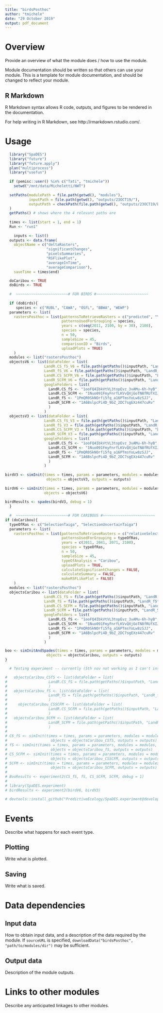 ```yaml
---
title: "birdsPosthoc"
author: "tmichele"
date: "29 October 2019"
output: pdf_document
---
```


# Overview

Provide an overview of what the module does / how to use the module.

Module documentation should be written so that others can use your module.
This is a template for module documentation, and should be changed to reflect your module.

## R Markdown

R Markdown syntax allows R code, outputs, and figures to be rendered in the documentation.

For help writing in R Markdown, see http://rmarkdown.rstudio.com/.

# Usage

```r
  library("SpaDES")
  library("future")
  library("future.apply")
  plan("multiprocess")
  library("usefun")
  
  if (pemisc::user() %in% c("Tati", "tmichele"))
    setwd("/mnt/data/Micheletti/NWT")
  
  setPaths(modulePath = file.path(getwd(), "modules"),
           inputPath = file.path(getwd(), "outputs/23OCT19/"),
           outputPath = checkPath(file.path(getwd(), "outputs/23OCT19/birdResults"), create = TRUE)
  )
  getPaths() # shows where the 4 relevant paths are
  
  times <- list(start = 1, end = 1)
  Run <- "run1"
  
    inputs <- list()
  outputs <- data.frame(
    objectName = c("deltaRasters",
                   "significantChanges",
                   "pixelsSummaries",
                   "RSFlikePlot",
                   "averageInTime",
                   "averageComparison"),
    saveTime = times$end)

  doCaribou <- TRUE
  doBirds <- TRUE
  
  #  ~~~~~~~~~~~~~~~~~~~~~~~~# FOR BIRDS #~~~~~~~~~~~~~~~~~~~~~~~~
  
  if (doBirds){
     species <- c("RUBL", "CAWA", "OSFL", "BBWA", "WEWP")
  parameters <- list(
    rastersPosthoc = list(patternsToRetrieveRasters = c("predicted", "Year", "tif"),
                          patternsUsedForGrouping = species,
                          years = c(seq(2011, 2100, by = 30), 2100),
                          species = species, 
                          n = 50,
                          sampleSize = 45,
                          comparisonID = "Birds",
                          uploadPlots = TRUE)
    )
  modules <- list("rastersPosthoc")
  objectsV6 <- list(dataFolder = list(
                  LandR.CS_fS_V6 = file.path(getPaths()$inputPath, "LandR.CS_fS", Run, "birdPredictions"),
                  LandR_fS_V6 = file.path(getPaths()$inputPath, "LandR_fS", Run, "birdPredictions"),
                  LandR.CS_SCFM_V6 = file.path(getPaths()$inputPath, "LandR.CS_SCFM", Run, "birdPredictions"),
                  LandR_SCFM_V6 = file.path(getPaths()$inputPath, "LandR_SCFM", Run, "birdPredictions")),
                  googleFolders = list(
                    LandR.CS_fS <- "1ooFQ4IbkVtVL3topEvz_3vAMu-6h-hyB",
                    LandR.CS_SCFM <- "1Nuo091FmyFnrfLKVvQXjGoTN8fRUfXIJ",
                    LandR_fS <- "1PmQR0SkNOrfi5fq_a16PTmsYoLw8zSJJ",
                    LandR_SCFM <- "1A6BslpcPi4D_9bZ_2DC7sgEXz447cuRv"
                    )
                  )
  objectsV3 <- list(dataFolder = list(
                  LandR.CS_fS_V3 = file.path(getPaths()$inputPath, "LandR.CS_fS", Run, "birdPredictionsV3"),
                  LandR_fS_V3 = file.path(getPaths()$inputPath, "LandR_fS", Run, "birdPredictionsV3"),
                  LandR.CS_SCFM_V3 = file.path(getPaths()$inputPath, "LandR.CS_SCFM", Run, "birdPredictionsV3"),
                  LandR_SCFM_V3 = file.path(getPaths()$inputPath, "LandR_SCFM", Run, "birdPredictionsV3")),
                  googleFolders = list(
                    LandR.CS_fS <- "1ooFQ4IbkVtVL3topEvz_3vAMu-6h-hyB",
                    LandR.CS_SCFM <- "1Nuo091FmyFnrfLKVvQXjGoTN8fRUfXIJ",
                    LandR_fS <- "1PmQR0SkNOrfi5fq_a16PTmsYoLw8zSJJ",
                    LandR_SCFM <- "1A6BslpcPi4D_9bZ_2DC7sgEXz447cuRv"
                    )
                  )
  
birdV3 <- simInit(times = times, params = parameters, modules = modules,
                   objects = objectsV3, outputs = outputs)
 
birdV6 <- simInit(times = times, params = parameters, modules = modules,
                  objects = objectsV6)
                  
birdResults <- spades(birdV3, debug = 1)
  }
  
  #  ~~~~~~~~~~~~~~~~~~~~~~~~# FOR CARIBOUS #~~~~~~~~~~~~~~~~~~~~~~~~
if (doCaribou){
  typeOfRas <- c("SelectionTaiga", "SelectionUncertainTaiga")
  parameters <- list(
    rastersPosthoc = list(patternsToRetrieveRasters = c("relativeSelection", "Year", "tif"),
                          patternsUsedForGrouping = typeOfRas,
                          years = c(2011, 2041, 2071, 2100),
                          species = typeOfRas, 
                          n = 50,
                          sampleSize = 45,
                          typeOfAnalysis = "Caribou",
                          uploadPlots = TRUE,
                          calculateSignificantChanges = FALSE,
                          calculateSummary = FALSE,
                          makeRSFLikePlot = FALSE)
    )
  modules <- list("rastersPosthoc")
  objectsCaribou <- list(dataFolder = list(
                  LandR.CS_fS = file.path(getPaths()$inputPath, "LandR.CS_fS", Run, "caribouPredictions"),
                  LandR_fS = file.path(getPaths()$inputPath, "LandR_fS", Run, "caribouPredictions"),
                  LandR.CS_SCFM = file.path(getPaths()$inputPath, "LandR.CS_SCFM", Run, "caribouPredictions"),
                  LandR_SCFM = file.path(getPaths()$inputPath, "LandR_SCFM", Run, "caribouPredictions")),
                  googleFolders = list(
                    LandR.CS_fS <- "1ooFQ4IbkVtVL3topEvz_3vAMu-6h-hyB",
                    LandR.CS_SCFM <- "1Nuo091FmyFnrfLKVvQXjGoTN8fRUfXIJ",
                    LandR_fS <- "1PmQR0SkNOrfi5fq_a16PTmsYoLw8zSJJ",
                    LandR_SCFM <- "1A6BslpcPi4D_9bZ_2DC7sgEXz447cuRv"
                    )
                  )

boo <- simInitAndSpades(times = times, params = parameters, modules = modules,
                   objects = objectsCaribou, outputs = outputs)
}

  # Testing experiment -- currently (5th nov not working as I can't install it)

#   objectsCaribou_CSfS <- list(dataFolder = list(
#                   LandR.CS_fS = file.path(getPaths()$inputPath, "LandR.CS_fS", Run, "caribouPredictions"))
#                   )
#   objectsCaribou_fS <- list(dataFolder = list(
#                   LandR_fS = file.path(getPaths()$inputPath, "LandR_fS", Run, "caribouPredictions"))
#                   )
#     objectsCaribou_CSSCFM <- list(dataFolder = list(
#                   LandR.CS_SCFM = file.path(getPaths()$inputPath, "LandR.CS_SCFM", Run, "caribouPredictions"))
#                   )
#   objectsCaribou_SCFM <- list(dataFolder = list(
#                   LandR_SCFM = file.path(getPaths()$inputPath, "LandR_SCFM", Run, "caribouPredictions"))
#                   )
# 
# CS_fS <- simInit(times = times, params = parameters, modules = modules,
#                    objects = objectsCaribou_CSfS, outputs = outputs)
# fS <- simInit(times = times, params = parameters, modules = modules,
#                    objects = objectsCaribou_fS, outputs = outputs)
# CS_SCFM <- simInit(times = times, params = parameters, modules = modules,
#                    objects = objectsCaribou_CSSCFM, outputs = outputs)
# SCFM <- simInit(times = times, params = parameters, modules = modules,
#                    objects = objectsCaribou_SCFM, outputs = outputs)
# 
# BooResults <- experiment2(CS_fS, fS, CS_SCFM, SCFM, debug = 1)
# 
# library(SpaDES.experiment)
# birdResults <- experiment2(birdV6, birdV3)

# devtools::install_github("PredictiveEcology/SpaDES.experiment@development")
```

# Events

Describe what happens for each event type.

## Plotting

Write what is plotted.

## Saving

Write what is saved.

# Data dependencies

## Input data

How to obtain input data, and a description of the data required by the module.
If `sourceURL` is specified, `downloadData("birdsPosthoc", "path/to/modules/dir")` may be sufficient.

## Output data

Description of the module outputs.

# Links to other modules

Describe any anticipated linkages to other modules.

